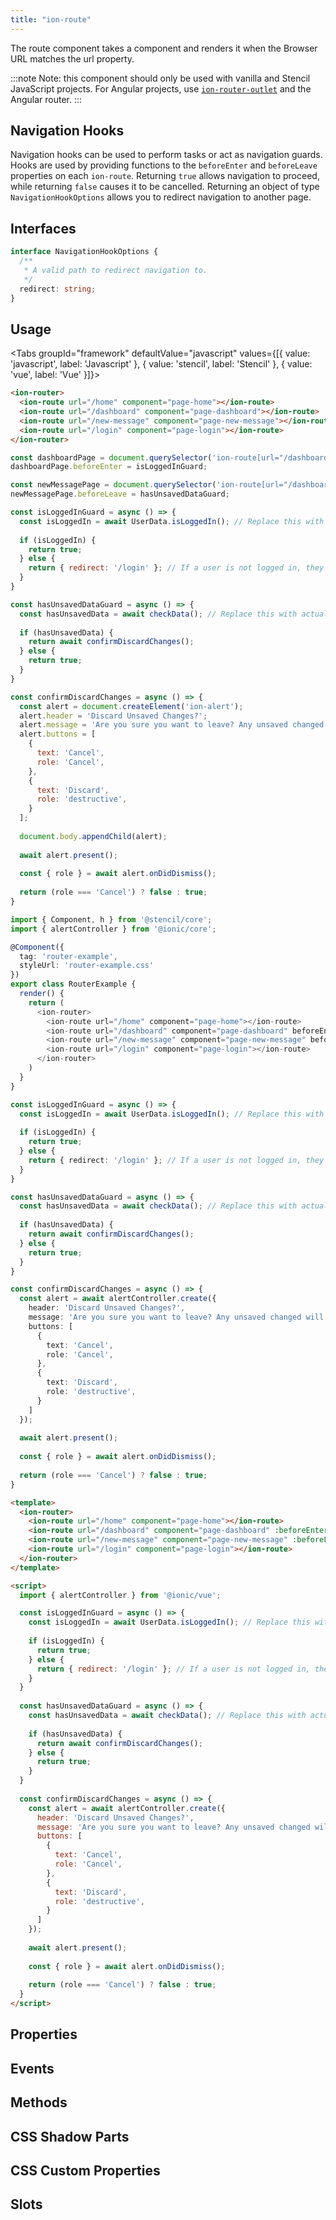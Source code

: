 ```yaml
---
title: "ion-route"
---
```



<head>
  <title>ion-route: API Route Component for Ionic Framework Apps</title>
  <meta name="description" content="The ion-route component takes a component and renders it when the Browser URL matches the URL property. Learn more about the API route component for Ionic Apps." />
</head>



The route component takes a component and renders it when the Browser URL matches the url property.

:::note
 Note: this component should only be used with vanilla and Stencil JavaScript projects. For Angular projects, use [`ion-router-outlet`](router-outlet) and the Angular router.
:::


## Navigation Hooks

Navigation hooks can be used to perform tasks or act as navigation guards. Hooks are used by providing functions to the `beforeEnter` and `beforeLeave` properties on each `ion-route`. Returning `true` allows navigation to proceed, while returning `false` causes it to be cancelled. Returning an object of type `NavigationHookOptions` allows you to redirect navigation to another page.

## Interfaces

```typescript
interface NavigationHookOptions {
  /**
   * A valid path to redirect navigation to.
   */
  redirect: string;
}
```




## Usage

<Tabs groupId="framework" defaultValue="javascript" values={[{ value: 'javascript', label: 'Javascript' }, { value: 'stencil', label: 'Stencil' }, { value: 'vue', label: 'Vue' }]}>

<TabItem value="javascript">

```html
<ion-router>
  <ion-route url="/home" component="page-home"></ion-route>
  <ion-route url="/dashboard" component="page-dashboard"></ion-route>
  <ion-route url="/new-message" component="page-new-message"></ion-route>
  <ion-route url="/login" component="page-login"></ion-route>
</ion-router>
```

```javascript
const dashboardPage = document.querySelector('ion-route[url="/dashboard"]');
dashboardPage.beforeEnter = isLoggedInGuard;

const newMessagePage = document.querySelector('ion-route[url="/dashboard"]');
newMessagePage.beforeLeave = hasUnsavedDataGuard;

const isLoggedInGuard = async () => {
  const isLoggedIn = await UserData.isLoggedIn(); // Replace this with actual login validation
  
  if (isLoggedIn) {
    return true;
  } else {
    return { redirect: '/login' }; // If a user is not logged in, they will be redirected to the /login page
  }
}

const hasUnsavedDataGuard = async () => {
  const hasUnsavedData = await checkData(); // Replace this with actual validation
  
  if (hasUnsavedData) {
    return await confirmDiscardChanges();
  } else {
    return true;
  }
}

const confirmDiscardChanges = async () => {
  const alert = document.createElement('ion-alert');
  alert.header = 'Discard Unsaved Changes?';
  alert.message = 'Are you sure you want to leave? Any unsaved changed will be lost.';
  alert.buttons = [
    {
      text: 'Cancel',
      role: 'Cancel',
    },
    {
      text: 'Discard',
      role: 'destructive',
    }
  ];
  
  document.body.appendChild(alert);
  
  await alert.present();
  
  const { role } = await alert.onDidDismiss();
  
  return (role === 'Cancel') ? false : true;
}
```


</TabItem>


<TabItem value="stencil">

```typescript
import { Component, h } from '@stencil/core';
import { alertController } from '@ionic/core';

@Component({
  tag: 'router-example',
  styleUrl: 'router-example.css'
})
export class RouterExample {
  render() {
    return (
      <ion-router>
        <ion-route url="/home" component="page-home"></ion-route>
        <ion-route url="/dashboard" component="page-dashboard" beforeEnter={isLoggedInGuard}></ion-route>
        <ion-route url="/new-message" component="page-new-message" beforeLeave={hasUnsavedDataGuard}></ion-route>
        <ion-route url="/login" component="page-login"></ion-route>
      </ion-router>
    )
  }
}

const isLoggedInGuard = async () => {
  const isLoggedIn = await UserData.isLoggedIn(); // Replace this with actual login validation
  
  if (isLoggedIn) {
    return true;
  } else {
    return { redirect: '/login' }; // If a user is not logged in, they will be redirected to the /login page
  }
}

const hasUnsavedDataGuard = async () => {
  const hasUnsavedData = await checkData(); // Replace this with actual validation
  
  if (hasUnsavedData) {
    return await confirmDiscardChanges();
  } else {
    return true;
  }
}

const confirmDiscardChanges = async () => {
  const alert = await alertController.create({
    header: 'Discard Unsaved Changes?',
    message: 'Are you sure you want to leave? Any unsaved changed will be lost.',
    buttons: [
      {
        text: 'Cancel',
        role: 'Cancel',
      },
      {
        text: 'Discard',
        role: 'destructive',
      }
    ]
  });
  
  await alert.present();
  
  const { role } = await alert.onDidDismiss();
  
  return (role === 'Cancel') ? false : true;
}
```


</TabItem>


<TabItem value="vue">

```html
<template>
  <ion-router>
    <ion-route url="/home" component="page-home"></ion-route>
    <ion-route url="/dashboard" component="page-dashboard" :beforeEnter="isLoggedInGuard"></ion-route>
    <ion-route url="/new-message" component="page-new-message" :beforeLeave="hasUnsavedDataGuard"></ion-route>
    <ion-route url="/login" component="page-login"></ion-route>
  </ion-router>
</template>

<script>
  import { alertController } from '@ionic/vue';

  const isLoggedInGuard = async () => {
    const isLoggedIn = await UserData.isLoggedIn(); // Replace this with actual login validation
    
    if (isLoggedIn) {
      return true;
    } else {
      return { redirect: '/login' }; // If a user is not logged in, they will be redirected to the /login page
    }
  }
  
  const hasUnsavedDataGuard = async () => {
    const hasUnsavedData = await checkData(); // Replace this with actual validation
    
    if (hasUnsavedData) {
      return await confirmDiscardChanges();
    } else {
      return true;
    }
  }
  
  const confirmDiscardChanges = async () => {
    const alert = await alertController.create({
      header: 'Discard Unsaved Changes?',
      message: 'Are you sure you want to leave? Any unsaved changed will be lost.',
      buttons: [
        {
          text: 'Cancel',
          role: 'Cancel',
        },
        {
          text: 'Discard',
          role: 'destructive',
        }
      ]
    });
    
    await alert.present();
    
    const { role } = await alert.onDidDismiss();
    
    return (role === 'Cancel') ? false : true;
  }
</script>
```

</TabItem>

</Tabs>

## Properties
<Props />

## Events
<Events />

## Methods
<Methods />

## CSS Shadow Parts
<Parts />

## CSS Custom Properties
<CustomProps />

## Slots
<Slots />
